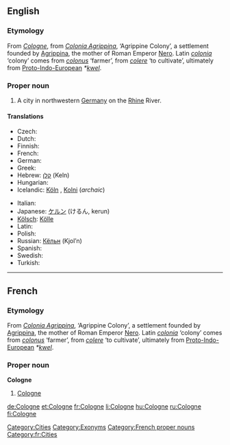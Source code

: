 {{see|cologne}}
==English==
{{wikipedia}}

===Etymology===
From {{F.}} ''[[#French|Cologne]]'', from {{L.}} ''[[Colonia Agrippina]]'', ‘Agrippine Colony’, a settlement founded by [[w:Agrippina the Younger|Agrippina]], the mother of Roman Emperor [[w:Nero|Nero]]. Latin ''[[colonia]]'' ‘colony’ comes from ''[[colonus]]'' ‘farmer’, from ''[[colere]]'' ‘to cultivate’, ultimately from [[Proto-Indo-European]] ''*[[kwel]]''.

===Proper noun===
{{en-proper noun}}

# A city in northwestern [[Germany]] on the [[Rhine]] River.

====Translations====
{{trans-top|city in Germany}}
* Czech: {{t-|cs|Kolín nad Rýnem}}
* Dutch: {{t-|nl|Keulen|n}}
* Finnish: {{t+|fi|Köln}}
* French: {{t+|fr|Cologne|f}}
* German: {{t+|de|Köln|n}}
* Greek: {{t+|el|Κολωνία|f|tr=kolonía|sc=Grek}}
* Hebrew: [[קלן]] (Keln)
* Hungarian: {{t+|hu|Köln}}
* Icelandic: [[Köln#Icelandic|Köln]] {{f}}, [[Kolni]] {{f}} (''archaic'')
{{trans-mid}}
* Italian: {{t-|it|Colonia|f}}
* Japanese: [[ケルン]] (けるん, kerun)
* [[Kölsch]]: [[Kölle]] {{f}}
* Latin: {{t-|la|Colonia Agrippina|f}}
* Polish: {{t+|pl|Kolonia|f}}
* Russian: [[Кёльн]] (Kjol’n) {{m}}
* Spanish: {{t+|es|Colonia|f}}
* Swedish: {{t-|sv|Köln|c}}
* Turkish: {{t-|tr|Köln}}
{{trans-bottom}}

[[Category:Cities]]
[[Category:Exonyms]]

----

==French==

===Etymology===
From {{L.|fr}} ''[[Colonia Agrippina]]'', ‘Agrippine Colony’, a settlement founded by [[w:Agrippina the Younger|Agrippina]], the mother of Roman Emperor [[w:Nero|Nero]]. Latin ''[[colonia]]'' ‘colony’ comes from ''[[colonus]]'' ‘farmer’, from ''[[colere]]'' ‘to cultivate’, ultimately from [[Proto-Indo-European]] ''*[[kwel]]''.

===Proper noun===
'''Cologne''' {{f}}

# [[#English|Cologne]]

[[Category:French proper nouns]]
[[Category:fr:Cities]]

[[de:Cologne]]
[[et:Cologne]]
[[fr:Cologne]]
[[li:Cologne]]
[[hu:Cologne]]
[[ru:Cologne]]
[[fi:Cologne]]